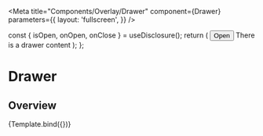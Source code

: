 



<Meta
  title="Components/Overlay/Drawer"
  component={Drawer}
  parameters={{
    layout: 'fullscreen',
  }}
/>

  const { isOpen, onOpen, onClose } = useDisclosure();
  return (
    <Box
      width="100%"
      height="60px"
      position="absolute"
      pt="xs"
      px="sm"
      bg="gray.100"
      zIndex="menu"
    >
      <Button onClick={onOpen}>Open</Button>
      <Drawer placement="top" isOpen={isOpen} onClose={onClose}>
        <DrawerOverlay />
        <DrawerContent marginTop="60px">
          There is a drawer content
        </DrawerContent>
      </Drawer>
    </Box>
  );
};

# Drawer

## Overview

<Canvas>
  <Story name="Overview">{Template.bind({})}</Story>
</Canvas>
